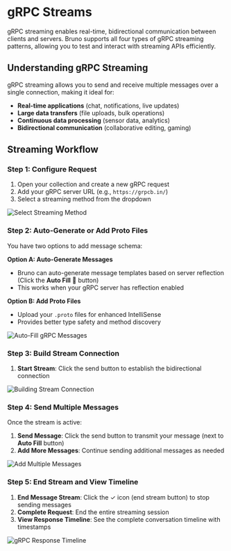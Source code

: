 # gRPC Streams

gRPC streaming enables real-time, bidirectional communication between clients and servers. Bruno supports all four types of gRPC streaming patterns, allowing you to test and interact with streaming APIs efficiently.

## Understanding gRPC Streaming

gRPC streaming allows you to send and receive multiple messages over a single connection, making it ideal for:
- **Real-time applications** (chat, notifications, live updates)
- **Large data transfers** (file uploads, bulk operations)
- **Continuous data processing** (sensor data, analytics)
- **Bidirectional communication** (collaborative editing, gaming)

## Streaming Workflow

### Step 1: Configure Request

1. Open your collection and create a new gRPC request
2. Add your gRPC server URL (e.g., `https://grpcb.in/`)
3. Select a streaming method from the dropdown

![Select Streaming Method](/screenshots/send-request/grpc/grpc-streams/1-grpc-select-stream.webp)

### Step 2: Auto-Generate or Add Proto Files

You have two options to add message schema:

**Option A: Auto-Generate Messages**
- Bruno can auto-generate message templates based on server reflection (Click the **Auto Fill** 🔄 button)
- This works when your gRPC server has reflection enabled

**Option B: Add Proto Files**
- Upload your `.proto` files for enhanced IntelliSense
- Provides better type safety and method discovery

![Auto-Fill gRPC Messages](/screenshots/send-request/grpc/grpc-streams/2-autofill-grpc-msg.webp)

### Step 3: Build Stream Connection

1. **Start Stream**: Click the send button to establish the bidirectional connection

![Building Stream Connection](/screenshots/send-request/grpc/grpc-streams/3-building-stream-conn.webp)

### Step 4: Send Multiple Messages

Once the stream is active:

1. **Send Message**: Click the send button to transmit your message (next to **Auto Fill** button)
2. **Add More Messages**: Continue sending additional messages as needed

![Add Multiple Messages](/screenshots/send-request/grpc/grpc-streams/4-add-multiple-msg.webp)

### Step 5: End Stream and View Timeline

1. **End Message Stream**: Click the ✓ icon (end stream button) to stop sending messages
2. **Complete Request**: End the entire streaming session
3. **View Response Timeline**: See the complete conversation timeline with timestamps

![gRPC Response Timeline](/screenshots/send-request/grpc/grpc-streams/5-grpc-res.webp)





